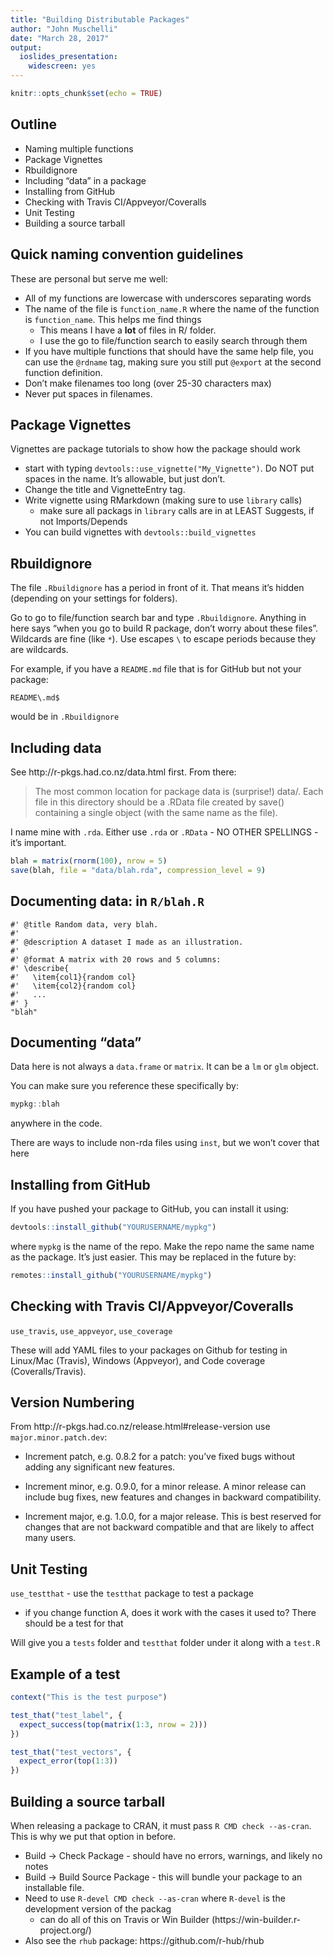 ```yaml
---
title: "Building Distributable Packages"
author: "John Muschelli"
date: "March 28, 2017"
output: 
  ioslides_presentation:
    widescreen: yes
---
```


```r
knitr::opts_chunk$set(echo = TRUE)
```

## Outline

- Naming multiple functions
- Package Vignettes
- Rbuildignore
- Including "data" in a package
- Installing from GitHub
- Checking with Travis CI/Appveyor/Coveralls
- Unit Testing
- Building a source tarball

## Quick naming convention guidelines

These are personal but serve me well:

- All of my functions are lowercase with underscores separating words
- The name of the file is `function_name.R` where the name of the function is `function_name`.  This helps me find things
    - This means I have a **lot** of files in R/ folder.
    - I use the go to file/function search to easily search through them
- If you have multiple functions that should have the same help file, you can use the `@rdname` tag, making sure you still put `@export` at the second function definition.
- Don't make filenames too long (over 25-30 characters max)
- Never put spaces in filenames.

## Package Vignettes

Vignettes are package tutorials to show how the package should work

- start with typing `devtools::use_vignette("My_Vignette")`.  Do NOT put spaces in the name.  It's allowable, but just don't.
- Change the title and VignetteEntry tag.
- Write vignette using RMarkdown (making sure to use `library` calls)
    - make sure all packags in `library` calls are in at LEAST Suggests, if not Imports/Depends
- You can build vignettes with `devtools::build_vignettes`
    

## Rbuildignore

The file `.Rbuildignore` has a period in front of it.  That means it's hidden (depending on your settings for folders).  

Go to go to file/function search bar and type `.Rbuildignore`.  Anything in here says "when you go to build R package, don't worry about these files".  Wildcards are fine (like `*`).  Use escapes `\` to escape periods because they are wildcards.

For example, if you have a `README.md` file that is for GitHub but not your package:
```
README\.md$
```
would be in `.Rbuildignore`

## Including data

See http://r-pkgs.had.co.nz/data.html first. From there:

> The most common location for package data is (surprise!) data/. 
> Each file in this directory should be a .RData file created by save() containing a single object (with the same name as the file).

I name mine with `.rda`.  Either use `.rda` or `.RData` - NO OTHER SPELLINGS - it's important.

```r
blah = matrix(rnorm(100), nrow = 5)
save(blah, file = "data/blah.rda", compression_level = 9)
```

## Documenting data: in `R/blah.R`

```
#' @title Random data, very blah.
#'
#' @description A dataset I made as an illustration.
#'
#' @format A matrix with 20 rows and 5 columns:
#' \describe{
#'   \item{col1}{random col}
#'   \item{col2}{random col}
#'   ...
#' }
"blah"
```

## Documenting "data"

Data here is not always a `data.frame` or `matrix`.  It can be a `lm` or `glm` object.  

You can make sure you reference these specifically by:

```r
mypkg::blah
```

anywhere in the code.

There are ways to include non-rda files using `inst`, but we won't cover that here



## Installing from GitHub

If you have pushed your package to GitHub, you can install it using:

```r
devtools::install_github("YOURUSERNAME/mypkg")
```
where `mypkg` is the name of the repo.  Make the repo name the same name as the package. It's just easier.  This may be replaced in the future by:
```r
remotes::install_github("YOURUSERNAME/mypkg")
```

## Checking with Travis CI/Appveyor/Coveralls

`use_travis`, `use_appveyor`, `use_coverage`

These will add YAML files to your packages on Github for testing in Linux/Mac (Travis), Windows (Appveyor), and Code coverage (Coveralls/Travis).

## Version Numbering

From http://r-pkgs.had.co.nz/release.html#release-version use `major.minor.patch.dev`:

* Increment patch, e.g. 0.8.2 for a patch: you’ve fixed bugs without adding any significant new features. 

* Increment minor, e.g. 0.9.0, for a minor release. A minor release can include bug fixes, new features and changes in backward compatibility. 

* Increment major, e.g. 1.0.0, for a major release. This is best reserved for changes that are not backward compatible and that are likely to affect many users. 


## Unit Testing

`use_testthat` - use the `testthat` package to test a package

- if you change function A, does it work with the cases it used to?  There should be a test for that
    
Will give you a `tests` folder and `testthat` folder under it along with a `test.R`

## Example of a test

```r
context("This is the test purpose")

test_that("test_label", {
  expect_success(top(matrix(1:3, nrow = 2)))
})

test_that("test_vectors", {
  expect_error(top(1:3))
})
```

## Building a source tarball

When releasing a package to CRAN, it must pass `R CMD check --as-cran`.  This is why we put that option in before.  

- Build -> Check Package - should have no errors, warnings, and likely no notes
- Build -> Build Source Package - this will bundle your package to an installable file.  
- Need to use `R-devel CMD check --as-cran` where `R-devel` is the development version of the packag
    - can do all of this on Travis or Win Builder (https://win-builder.r-project.org/)
- Also see the `rhub` package: https://github.com/r-hub/rhub





